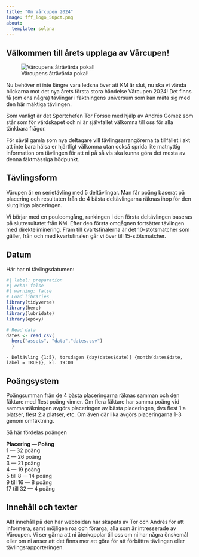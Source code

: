```yaml
---
title: "Om Vårcupen 2024"
image: fff_logo_50pct.png
about:
  template: solana
---
```


## Välkommen till årets upplaga av  Vårcupen!

![Vårcupens åtråvärda pokal!](vc_buckla.jpg){fig-alt="Bild på vårcupens pokal"}

Nu behöver ni inte längre vara ledsna över att KM är slut, nu ska vi vända blickarna mot det nya årets första stora händelse Vårcupen 2024! Det finns få (om ens några) tävlingar i fäktningens universum som kan mäta sig med den här mäktiga tävlingen.

Som vanligt är det Sportchefen Tor Forsse med hjälp av Andrés Gomez som står som för värdskapet och ni är självfallet välkomna till oss för alla tänkbara frågor.

För såväl gamla som nya deltagare vill tävlingsarrangörerna ta tillfället i akt att inte bara hälsa er hjärtligt välkomna utan också sprida lite matnyttig information om tävlingen för att ni på så vis ska kunna göra det mesta av denna fäktmässiga hödpunkt.

## Tävlingsform

Vårupen är en serietävling med 5 deltävlingar. Man får poäng baserat på placering och resultaten från de 4 bästa deltävlingarna räknas ihop för den slutgiltiga placeringen.

Vi börjar med en pouleomgång, rankingen i den första deltävlingen baseras på slutresultatet från KM. Efter den första omgågnen fortsätter tävlingen med direkteliminering. Fram till kvartsfinalerna är det 10-stötsmatcher som gäller, från och med kvartsfinalen går vi över till 15-stötsmatcher.

## Datum

Här har ni tävlingsdatumen:

```r
#| label: preparation
#| echo: false
#| warning: false
# Load libraries
library(tidyverse)
library(here)
library(lubridate)
library(epoxy)

# Read data
dates <- read_csv(
  here("assets", "data","dates.csv")
  )
```

```epoxy
- Deltävling {1:5}, torsdagen {day(dates$date)} {month(dates$date, label = TRUE)}, kl. 19:00

```

## Poängsystem

Poängsumman från de 4 bästa placeringarna räknas samman och den fäktare med flest poäng vinner. Om flera fäktare har samma poäng vid sammanräkningen avgörs placeringen av bästa placeringen, dvs flest 1:a platser, flest 2:a platser, etc. Om även där lika avgörs placeringarna 1-3 genom omfäktning.

Så här fördelas poängen

**Placering --- Poäng**\
1 --- 32 poäng\
2 --- 26 poäng\
3 --- 21 poäng\
4 --- 19 poäng\
5 till 8 --- 14 poäng\
9 till 16 --- 8 poäng\
17 till 32 --- 4 poäng

## Innehåll och texter

Allt innehåll på den här webbsidan har skapats av Tor och Andrés för att informera, samt möjligen roa och förarga, alla som är intresserade av Vårcupen. Vi ser gärna att ni återkopplar till oss om ni har några önskemål eller om ni anser att det finns mer att göra för att förbättra tävlingen eller tävlingsrapporteringen.
